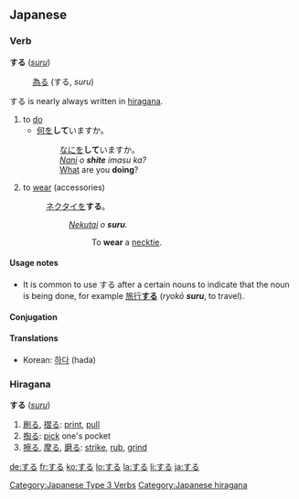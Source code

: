 ==Japanese==
===Verb===
'''する''' (''[[suru]]'')
:[[為る]] (する, ''suru'')
する is nearly always written in [[hiragana]].
# to [[do]]
#* [[何]]を'''して'''いますか。
#*:[[なに]]を'''して'''いますか。
#*:''[[nani|Nani]] o '''shite''' imasu ka?''
#*:[[what|What]] are you '''doing'''?
# to [[wear]] (accessories)
#: [[ネクタイ]]を'''する'''。
#::''[[nekutai|Nekutai]] o '''suru'''.''
#:::To '''wear''' a [[necktie]].

====Usage notes====
* It is common to use する after a certain nouns to indicate that the noun is being done, for example [[旅行する|旅行'''する''']] (''ryokō '''suru''''', to travel).

====Conjugation====
{{ja-suru|||}}

[[Category:Japanese Type 3 Verbs]]

<!-- don't move korean - it maps much more neatly than the english translations -->
====Translations====
*Korean: [[하다]] (hada)


{{ja-attention|Hiragana header should be replaced with POS header|key=p}}
===Hiragana===
'''する''' (''[[suru]]'')
# [[刷る]], [[摺る]]: [[print]], [[pull]]
# [[掏る]]: [[pick]] one's pocket
# [[擦る]], [[摩る]], [[磨る]]: [[strike]], [[rub]], [[grind]]

[[Category:Japanese hiragana]]

[[de:する]]
[[fr:する]]
[[ko:する]]
[[lo:する]]
[[la:する]]
[[li:する]]
[[ja:する]]